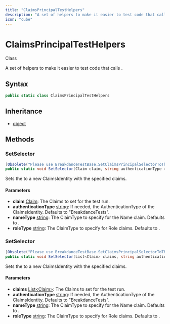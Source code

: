 ```yaml
---
title: "ClaimsPrincipalTestHelpers"
description: "A set of helpers to make it easier to test code that calls <xref href=\"System."
icon: "cube"
---
```


# ClaimsPrincipalTestHelpers

<Badge variant="outline">Class</Badge>

A set of helpers to make it easier to test code that calls <xref href="System.Security.Claims.ClaimsPrincipal.Current" data-throw-if-not-resolved="false"></xref>.

## Syntax

```csharp
public static class ClaimsPrincipalTestHelpers
```

## Inheritance

- [object](https://learn.microsoft.com/dotnet/api/system.object)

## Methods

### SetSelector

```csharp
[Obsolete("Please use BreakdanceTestBase.SetClaimsPrincipalSelectorToThreadPrincipal() instead.", false)]
public static void SetSelector(Claim claim, string authenticationType = "BreakdanceTests", string nameType = "http://schemas.xmlsoap.org/ws/2005/05/identity/claims/nameidentifier", string roleType = "http://schemas.microsoft.com/ws/2008/06/identity/claims/role")
```

Sets the <xref href="System.Security.Claims.ClaimsPrincipal.ClaimsPrincipalSelector" data-throw-if-not-resolved="false"></xref> to a new ClaimsIdentity with the specified claims.

#### Parameters

- **claim** [Claim](https://learn.microsoft.com/dotnet/api/system.security.claims.claim): The Claims to set for the test run.
- **authenticationType** [string](https://learn.microsoft.com/dotnet/api/system.string): If needed, the AuthenticationType of the ClaimsIdentity. Defaults to "BreakdanceTests".
- **nameType** [string](https://learn.microsoft.com/dotnet/api/system.string): The ClaimType to specify for the Name claim. Defaults to <xref href="System.Security.Claims.ClaimTypes.NameIdentifier" data-throw-if-not-resolved="false"></xref>.
- **roleType** [string](https://learn.microsoft.com/dotnet/api/system.string): The ClaimType to specify for Role claims. Defaults to <xref href="System.Security.Claims.ClaimTypes.Role" data-throw-if-not-resolved="false"></xref>.

### SetSelector

```csharp
[Obsolete("Please use BreakdanceTestBase.SetClaimsPrincipalSelectorToThreadPrincipal() instead.", false)]
public static void SetSelector(List<Claim> claims, string authenticationType = "BreakdanceTests", string nameType = "http://schemas.xmlsoap.org/ws/2005/05/identity/claims/nameidentifier", string roleType = "http://schemas.microsoft.com/ws/2008/06/identity/claims/role")
```

Sets the <xref href="System.Security.Claims.ClaimsPrincipal.ClaimsPrincipalSelector" data-throw-if-not-resolved="false"></xref> to a new ClaimsIdentity with the specified claims.

#### Parameters

- **claims** [List&lt;Claim&gt;](https://learn.microsoft.com/dotnet/api/system.collections.generic.list-1): The Claims to set for the test run.
- **authenticationType** [string](https://learn.microsoft.com/dotnet/api/system.string): If needed, the AuthenticationType of the ClaimsIdentity. Defaults to "BreakdanceTests".
- **nameType** [string](https://learn.microsoft.com/dotnet/api/system.string): The ClaimType to specify for the Name claim. Defaults to <xref href="System.Security.Claims.ClaimTypes.NameIdentifier" data-throw-if-not-resolved="false"></xref>.
- **roleType** [string](https://learn.microsoft.com/dotnet/api/system.string): The ClaimType to specify for Role claims. Defaults to <xref href="System.Security.Claims.ClaimTypes.Role" data-throw-if-not-resolved="false"></xref>.


